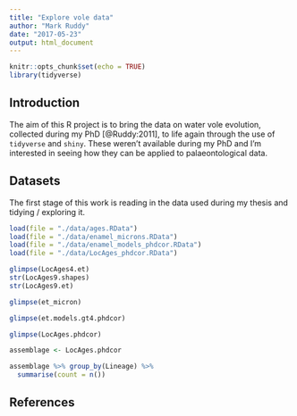 ```yaml
---
title: "Explore vole data"
author: "Mark Ruddy"
date: "2017-05-23"
output: html_document
---
```


```r
knitr::opts_chunk$set(echo = TRUE)
library(tidyverse)
```


## Introduction

The aim of this R project is to bring the data on water vole evolution, collected during my PhD [@Ruddy:2011], to life again through the use of `tidyverse` and `shiny`. These weren't available during my PhD and I'm interested in seeing how they can be applied to palaeontological data.


## Datasets

The first stage of this work is reading in the data used during my thesis and tidying / exploring it.

```r
load(file = "./data/ages.RData")
load(file = "./data/enamel_microns.RData")
load(file = "./data/enamel_models_phdcor.RData")
load(file = "./data/LocAges_phdcor.RData")
```


```r
glimpse(LocAges4.et)
str(LocAges9.shapes)
str(LocAges9.et)
```


```r
glimpse(et_micron)
```


```r
glimpse(et.models.gt4.phdcor)
```


```r
glimpse(LocAges.phdcor)

assemblage <- LocAges.phdcor

assemblage %>% group_by(Lineage) %>%
  summarise(count = n())


```




## References




